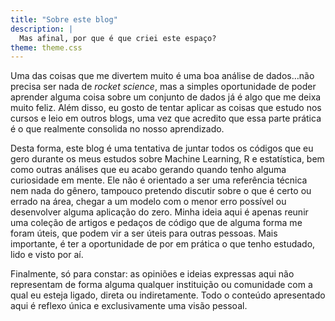 ```yaml
---
title: "Sobre este blog"
description: |
  Mas afinal, por que é que criei este espaço?
theme: theme.css
---
```


Uma das coisas que me divertem muito é uma boa análise de dados...não precisa ser nada de _rocket science_, mas a simples oportunidade de poder aprender alguma coisa sobre um conjunto de dados já é algo que me deixa muito feliz. Além disso, eu gosto de tentar aplicar as coisas que estudo nos cursos e leio em outros blogs, uma vez que acredito que essa parte prática é o que realmente consolida no nosso aprendizado. 

Desta forma, este blog é uma tentativa de juntar todos os códigos que eu gero durante os meus estudos sobre Machine Learning, R e estatística, bem como outras análises que eu acabo gerando quando tenho alguma curiosidade em mente. Ele não é orientado a ser uma referência técnica nem nada do gênero, tampouco pretendo discutir sobre o que é certo ou errado na área, chegar a um modelo com o menor erro possível ou desenvolver alguma aplicação do zero. Minha ideia aqui é apenas reunir uma coleção de artigos e pedaços de código que de alguma forma me foram úteis, que podem vir a ser úteis para outras pessoas. Mais importante, é ter a oportunidade de por em prática o que tenho estudado, lido e visto por aí.

Finalmente, só para constar: as opiniões e ideias expressas aqui não representam de forma alguma qualquer instituição ou comunidade com a qual eu esteja ligado, direta ou indiretamente. Todo o conteúdo apresentado aqui é reflexo única e exclusivamente uma visão pessoal.
